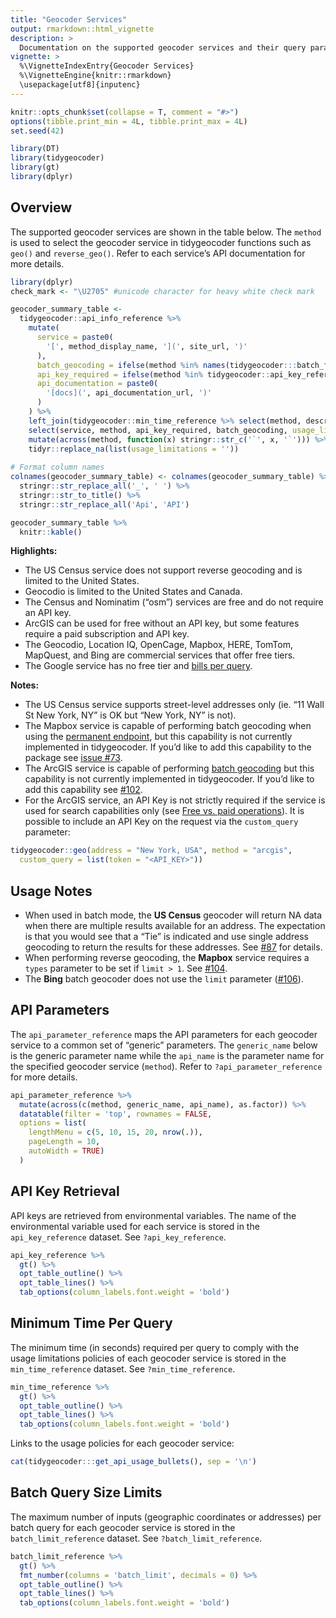 ```yaml
---
title: "Geocoder Services"
output: rmarkdown::html_vignette
description: >
  Documentation on the supported geocoder services and their query parameters and settings
vignette: >
  %\VignetteIndexEntry{Geocoder Services}
  %\VignetteEngine{knitr::rmarkdown}
  \usepackage[utf8]{inputenc}
---
```


```r
knitr::opts_chunk$set(collapse = T, comment = "#>")
options(tibble.print_min = 4L, tibble.print_max = 4L)
set.seed(42)

library(DT)
library(tidygeocoder)
library(gt)
library(dplyr)
```

## Overview

The supported geocoder services are shown in the table below. The `method` is used to select the geocoder service in tidygeocoder functions such as `geo()` and `reverse_geo()`. Refer to each service's API documentation for more details.


```r
library(dplyr)
check_mark <- "\U2705" #unicode character for heavy white check mark

geocoder_summary_table <-
  tidygeocoder::api_info_reference %>%
    mutate(
      service = paste0(
        '[', method_display_name, '](', site_url, ')'
      ),
      batch_geocoding = ifelse(method %in% names(tidygeocoder:::batch_func_map), check_mark, ''),
      api_key_required = ifelse(method %in% tidygeocoder::api_key_reference[['method']], check_mark, ''),
      api_documentation = paste0(
        '[docs](', api_documentation_url, ')'
      )
    ) %>%
    left_join(tidygeocoder::min_time_reference %>% select(method, description), by = 'method') %>%
    select(service, method, api_key_required, batch_geocoding, usage_limitations = description, api_documentation) %>%
    mutate(across(method, function(x) stringr::str_c('`', x, '`'))) %>% # format method column
    tidyr::replace_na(list(usage_limitations = ''))
  
# Format column names
colnames(geocoder_summary_table) <- colnames(geocoder_summary_table) %>%
  stringr::str_replace_all('_', ' ') %>%
  stringr::str_to_title() %>%
  stringr::str_replace_all('Api', 'API')

geocoder_summary_table %>%
  knitr::kable()
```

**Highlights:**

-   The US Census service does not support reverse geocoding and is limited to the United States.
-   Geocodio is limited to the United States and Canada.
-   The Census and Nominatim ("osm") services are free and do not require an API key.
-   ArcGIS can be used for free without an API key, but some features require a paid subscription and API key.
-   The Geocodio, Location IQ, OpenCage, Mapbox, HERE, TomTom, MapQuest, and Bing are commercial services that offer free tiers.
-   The Google service has no free tier and [bills per query](https://developers.google.com/maps/documentation/geocoding/usage-and-billing).

**Notes:**

-   The US Census service supports street-level addresses only (ie. "11 Wall St New York, NY" is OK but "New York, NY" is not).
-   The Mapbox service is capable of performing batch geocoding when using the [permanent endpoint](https://docs.mapbox.com/api/search/geocoding/#batch-geocoding), but this capability is not currently implemented in tidygeocoder. If you'd like to add this capability to the package see [issue \#73](https://github.com/jessecambon/tidygeocoder/issues/73).
-   The ArcGIS service is capable of performing [batch geocoding](https://developers.arcgis.com/rest/geocode/api-reference/geocoding-geocode-addresses.htm) but this capability is not currently implemented in tidygeocoder. If you'd like to add this capability see [#102](https://github.com/jessecambon/tidygeocoder/issues/102).
-   For the ArcGIS service, an API Key is not strictly required if the service is used for search capabilities only (see [Free vs. paid operations](https://developers.arcgis.com/rest/geocode/api-reference/geocoding-free-vs-paid.htm)). It is possible to include an API Key on the request via the `custom_query` parameter:

``` r
tidygeocoder::geo(address = "New York, USA", method = "arcgis",
  custom_query = list(token = "<API_KEY>"))
```

## Usage Notes

- When used in batch mode, the **US Census** geocoder will return NA data when there are multiple results available for an address. The expectation is that you would see that a "Tie" is indicated and use single address geocoding to return the results for these addresses. See [#87](https://github.com/jessecambon/tidygeocoder/issues/87) for details.
- When performing reverse geocoding, the **Mapbox** service requires a `types` parameter to be set if `limit > 1`. See [#104](https://github.com/jessecambon/tidygeocoder/issues/104).
- The **Bing** batch geocoder does not use the `limit` parameter ([#106](https://github.com/jessecambon/tidygeocoder/issues/106)).

## API Parameters

The `api_parameter_reference` maps the API parameters for each geocoder service to a common set of "generic" parameters. The `generic_name` below is the generic parameter name while the `api_name` is the parameter name for the specified geocoder service (`method`). Refer to `?api_parameter_reference` for more details.

```r
api_parameter_reference %>% 
  mutate(across(c(method, generic_name, api_name), as.factor)) %>%
  datatable(filter = 'top', rownames = FALSE, 
  options = list(
    lengthMenu = c(5, 10, 15, 20, nrow(.)),
    pageLength = 10,
    autoWidth = TRUE)
  )
```

## API Key Retrieval

API keys are retrieved from environmental variables. The name of the environmental variable used for each service is stored in the `api_key_reference` dataset. See `?api_key_reference`.

```r
api_key_reference %>%
  gt() %>%
  opt_table_outline() %>%
  opt_table_lines() %>%
  tab_options(column_labels.font.weight = 'bold')
```

## Minimum Time Per Query

The minimum time (in seconds) required per query to comply with the usage limitations policies of each geocoder service is stored in the `min_time_reference` dataset. See `?min_time_reference`.

```r
min_time_reference %>%
  gt() %>%
  opt_table_outline() %>%
  opt_table_lines() %>%
  tab_options(column_labels.font.weight = 'bold')
```

<!-- https://bookdown.org/yihui/rmarkdown-cookbook/results-asis.html -->
Links to the usage policies for each geocoder service:

```r
cat(tidygeocoder:::get_api_usage_bullets(), sep = '\n')
```

## Batch Query Size Limits

The maximum number of inputs (geographic coordinates or addresses) per batch query for each geocoder service is stored in the `batch_limit_reference` dataset. See `?batch_limit_reference`.

```r
batch_limit_reference %>%
  gt() %>%
  fmt_number(columns = 'batch_limit', decimals = 0) %>%
  opt_table_outline() %>%
  opt_table_lines() %>%
  tab_options(column_labels.font.weight = 'bold')
```